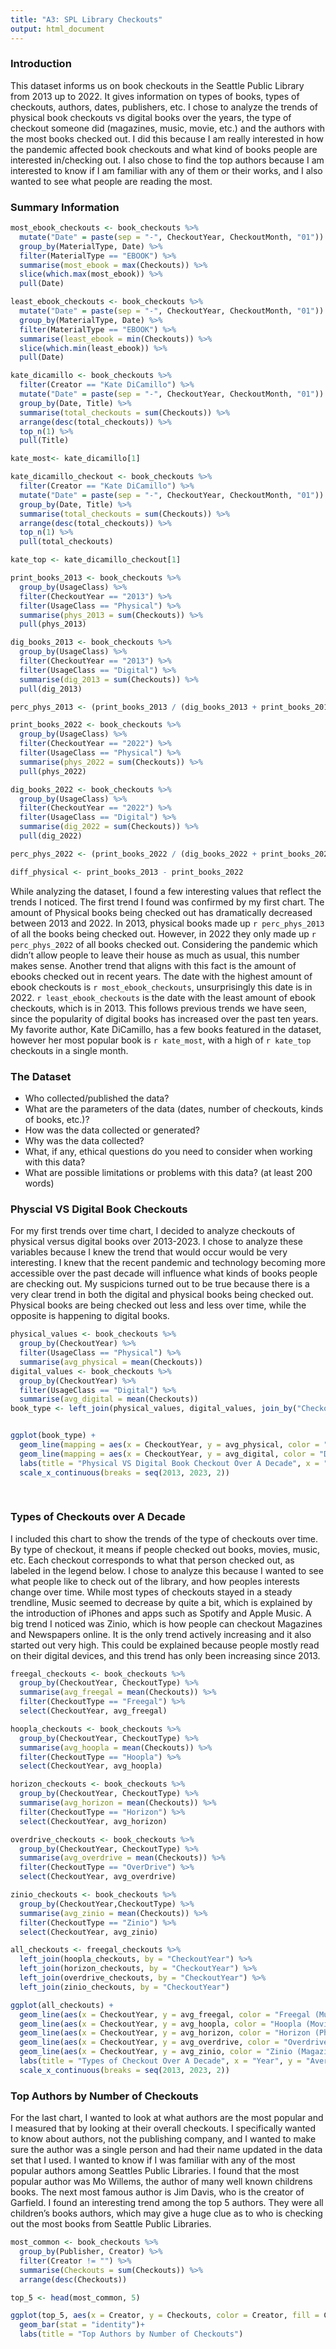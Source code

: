 ```yaml
---
title: "A3: SPL Library Checkouts"
output: html_document
---
```


### Introduction

This dataset informs us on book checkouts in the Seattle Public Library from 2013 up to 2022. It gives information on types of books, types of checkouts, authors, dates, publishers, etc. I chose to analyze the trends of physical book checkouts vs digital books over the years, the type of checkout someone did (magazines, music, movie, etc.) and the authors with the most books checked out. I did this because I am really interested in how the pandemic affected book checkouts and what kind of books people are interested in/checking out. I also chose to find the top authors because I am interested to know if I am familiar with any of them or their works, and I also wanted to see what people are reading the most.

### Summary Information
```r
most_ebook_checkouts <- book_checkouts %>% 
  mutate("Date" = paste(sep = "-", CheckoutYear, CheckoutMonth, "01")) %>% 
  group_by(MaterialType, Date) %>% 
  filter(MaterialType == "EBOOK") %>% 
  summarise(most_ebook = max(Checkouts)) %>% 
  slice(which.max(most_ebook)) %>% 
  pull(Date)

least_ebook_checkouts <- book_checkouts %>% 
  mutate("Date" = paste(sep = "-", CheckoutYear, CheckoutMonth, "01")) %>% 
  group_by(MaterialType, Date) %>% 
  filter(MaterialType == "EBOOK") %>% 
  summarise(least_ebook = min(Checkouts)) %>% 
  slice(which.min(least_ebook)) %>% 
  pull(Date)

kate_dicamillo <- book_checkouts %>% 
  filter(Creator == "Kate DiCamillo") %>% 
  mutate("Date" = paste(sep = "-", CheckoutYear, CheckoutMonth, "01")) %>% 
  group_by(Date, Title) %>% 
  summarise(total_checkouts = sum(Checkouts)) %>% 
  arrange(desc(total_checkouts)) %>% 
  top_n(1) %>% 
  pull(Title) 

kate_most<- kate_dicamillo[1]

kate_dicamillo_checkout <- book_checkouts %>% 
  filter(Creator == "Kate DiCamillo") %>% 
  mutate("Date" = paste(sep = "-", CheckoutYear, CheckoutMonth, "01")) %>% 
  group_by(Date, Title) %>% 
  summarise(total_checkouts = sum(Checkouts)) %>% 
  arrange(desc(total_checkouts)) %>% 
  top_n(1) %>% 
  pull(total_checkouts) 

kate_top <- kate_dicamillo_checkout[1]

print_books_2013 <- book_checkouts %>% 
  group_by(UsageClass) %>% 
  filter(CheckoutYear == "2013") %>% 
  filter(UsageClass == "Physical") %>% 
  summarise(phys_2013 = sum(Checkouts)) %>% 
  pull(phys_2013)

dig_books_2013 <- book_checkouts %>% 
  group_by(UsageClass) %>% 
  filter(CheckoutYear == "2013") %>% 
  filter(UsageClass == "Digital") %>% 
  summarise(dig_2013 = sum(Checkouts)) %>% 
  pull(dig_2013)

perc_phys_2013 <- (print_books_2013 / (dig_books_2013 + print_books_2013)) * 100

print_books_2022 <- book_checkouts %>% 
  group_by(UsageClass) %>% 
  filter(CheckoutYear == "2022") %>% 
  filter(UsageClass == "Physical") %>% 
  summarise(phys_2022 = sum(Checkouts)) %>% 
  pull(phys_2022)

dig_books_2022 <- book_checkouts %>% 
  group_by(UsageClass) %>% 
  filter(CheckoutYear == "2022") %>% 
  filter(UsageClass == "Digital") %>% 
  summarise(dig_2022 = sum(Checkouts)) %>% 
  pull(dig_2022)

perc_phys_2022 <- (print_books_2022 / (dig_books_2022 + print_books_2022)) * 100

diff_physical <- print_books_2013 - print_books_2022

```

While analyzing the dataset, I found a few interesting values that reflect the trends I noticed. The first trend I found was confirmed by my first chart. The amount of Physical books being checked out has dramatically decreased between 2013 and 2022. In 2013, physical books made up `r perc_phys_2013` of all the books being checked out. However, in 2022 they only made up `r perc_phys_2022` of all books checked out. Considering the pandemic which didn't allow people to leave their house as much as usual, this number makes sense. Another trend that aligns with this fact is the amount of ebooks checked out in recent years. The date with the highest amount of ebook checkouts is `r most_ebook_checkouts`, unsurprisingly this date is in 2022. `r least_ebook_checkouts` is the date with the least amount of ebook checkouts, which is in 2013. This follows previous trends we have seen, since the popularity of digital books has increased over the past ten years. My favorite author, Kate DiCamillo, has a few books featured in the dataset, however her most popular book is `r kate_most`, with a high of `r kate_top` checkouts in a single month.

### The Dataset

- Who collected/published the data?  
- What are the parameters of the data (dates, number of checkouts, kinds of books, etc.)?
- How was the data collected or generated?  
- Why was the data collected?  
- What, if any, ethical questions do you need to consider when working with this data?  
- What are possible limitations or problems with this data?   (at least 200 words)


### Physcial VS Digital Book Checkouts

For my first trends over time chart, I decided to analyze checkouts of physical versus digital books over 2013-2023. I chose to analyze these variables because I knew the trend that would occur would be very interesting. I knew that the recent pandemic and technology becoming more accessible over the past decade will influence what kinds of books people are checking out. My suspicions turned out to be true because there is a very clear trend in both the digital and physical books being checked out. Physical books are being checked out less and less over time, while the opposite is happening to digital books.

```r

physical_values <- book_checkouts %>% 
  group_by(CheckoutYear) %>% 
  filter(UsageClass == "Physical") %>% 
  summarise(avg_physical = mean(Checkouts))
digital_values <- book_checkouts %>% 
  group_by(CheckoutYear) %>% 
  filter(UsageClass == "Digital") %>% 
  summarise(avg_digital = mean(Checkouts)) 
book_type <- left_join(physical_values, digital_values, join_by("CheckoutYear"))


ggplot(book_type) +
  geom_line(mapping = aes(x = CheckoutYear, y = avg_physical, color = "Physical")) +
  geom_line(mapping = aes(x = CheckoutYear, y = avg_digital, color = "Digital")) +
  labs(title = "Physical VS Digital Book Checkout Over A Decade", x = "Year", y = "# of Books Checked Out Per Person", color = "Type of Book") + 
  scale_x_continuous(breaks = seq(2013, 2023, 2))
  
  
```

### Types of Checkouts over A Decade

I included this chart to show the trends of the type of checkouts over time. By type of checkout, it  means if people checked out books, movies, music, etc. Each checkout corresponds to what that person checked out, as labeled in the legend below. I chose to analyze this because I wanted to see what people like to check out of the library, and how peoples interests change over time. While most types of checkouts stayed in a steady trendline, Music seemed to decrease by quite a bit, which is explained by the introduction of iPhones and apps such as Spotify and Apple Music. A big trend I noticed was Zinio, which is how people can checkout Magazines and Newspapers online. It is the only trend actively increasing and it also started out very high. This could be explained because people mostly read on their digital devices, and this trend has only been increasing since 2013. 

```r
freegal_checkouts <- book_checkouts %>% 
  group_by(CheckoutYear, CheckoutType) %>% 
  summarise(avg_freegal = mean(Checkouts)) %>% 
  filter(CheckoutType == "Freegal") %>% 
  select(CheckoutYear, avg_freegal)

hoopla_checkouts <- book_checkouts %>% 
  group_by(CheckoutYear, CheckoutType) %>% 
  summarise(avg_hoopla = mean(Checkouts)) %>% 
  filter(CheckoutType == "Hoopla") %>% 
  select(CheckoutYear, avg_hoopla)

horizon_checkouts <- book_checkouts %>% 
  group_by(CheckoutYear, CheckoutType) %>% 
  summarise(avg_horizon = mean(Checkouts)) %>% 
  filter(CheckoutType == "Horizon") %>% 
  select(CheckoutYear, avg_horizon)

overdrive_checkouts <- book_checkouts %>% 
  group_by(CheckoutYear, CheckoutType) %>% 
  summarise(avg_overdrive = mean(Checkouts)) %>% 
  filter(CheckoutType == "OverDrive") %>% 
  select(CheckoutYear, avg_overdrive)

zinio_checkouts <- book_checkouts %>% 
  group_by(CheckoutYear,CheckoutType) %>% 
  summarise(avg_zinio = mean(Checkouts)) %>% 
  filter(CheckoutType == "Zinio") %>% 
  select(CheckoutYear, avg_zinio)

all_checkouts <- freegal_checkouts %>% 
  left_join(hoopla_checkouts, by = "CheckoutYear") %>% 
  left_join(horizon_checkouts, by = "CheckoutYear") %>% 
  left_join(overdrive_checkouts, by = "CheckoutYear") %>% 
  left_join(zinio_checkouts, by = "CheckoutYear")

ggplot(all_checkouts) +
  geom_line(aes(x = CheckoutYear, y = avg_freegal, color = "Freegal (Music)")) +
  geom_line(aes(x = CheckoutYear, y = avg_hoopla, color = "Hoopla (Movies and TV)")) +
  geom_line(aes(x = CheckoutYear, y = avg_horizon, color = "Horizon (Physical Books)")) +
  geom_line(aes(x = CheckoutYear, y = avg_overdrive, color = "Overdrive (E-Books)")) +
  geom_line(aes(x = CheckoutYear, y = avg_zinio, color = "Zinio (Magazines and Newspapers)")) +
  labs(title = "Types of Checkout Over A Decade", x = "Year", y = "Average # of Things Checked Out Per Person", color = "Type of Checkout") + 
  scale_x_continuous(breaks = seq(2013, 2023, 2))


```

### Top Authors by Number of Checkouts

For the last chart, I wanted to look at what authors are the most popular and I measured that by looking at their overall checkouts. I specifically wanted to know about authors, not the publishing company, and I wanted to make sure the author was a single person and had their name updated in the data set that I used. I wanted to know if I was familiar with any of the most popular authors among Seattles Public Libraries. I found that the most popular author was Mo Willems, the author of many well known childrens books. The next most famous author is Jim Davis, who is the creator of Garfield. I found an interesting trend among the top 5 authors. They were all children's books authors, which may give a huge clue as to who is checking out the most books from Seattle Public Libraries.

```r

most_common <- book_checkouts %>% 
  group_by(Publisher, Creator) %>% 
  filter(Creator != "") %>% 
  summarise(Checkouts = sum(Checkouts)) %>% 
  arrange(desc(Checkouts))

top_5 <- head(most_common, 5)

ggplot(top_5, aes(x = Creator, y = Checkouts, color = Creator, fill = Creator)) +
  geom_bar(stat = "identity")+
  labs(title = "Top Authors by Number of Checkouts")

```